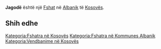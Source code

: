 {{Fshat në Kosovës
 | Emri                = Jagodë
| sqi_N_name = Jagodë
| sqi_N_FULL_NAME_RO = Jagodë
| sqi_N_FULL_NAME_ND_RO = Jagode
| sqi_N_SORT_NAME_RG = JAGODE
| sqi_N_FULL_NAME_RG = Jagodë
| sqi_N_FULL_NAME_ND_RG = Jagode
| sqi_V_name = Shëngjergj
| sqi_V_FULL_NAME_RO = Shëngjergj Shëngjergji
| sqi_V_FULL_NAME_ND_RO = Shengjergj Shengjergji
| sqi_V_SORT_NAME_RG = SHENGJERGJ SHENGJERGJI
| sqi_V_FULL_NAME_RG = Shëngjergj Shëngjergji
| sqi_V_FULL_NAME_ND_RG = Shengjergj Shengjergji
| srp_N_name = Jagoda
| srp_N_FULL_NAME_RO = Jagoda
| srp_N_FULL_NAME_ND_RO = Jagoda
| srp_N_SORT_NAME_RG = JAGODA
| srp_N_FULL_NAME_RG = Jagoda
| srp_N_FULL_NAME_ND_RG = Jagoda
| srp_NS_name = Јагода
| srp_NS_FULL_NAME_RO = Јагода
| srp_NS_FULL_NAME_ND_RO = Јагода
| srp_NS_SORT_NAME_RG = ЈАГОДА
| srp_NS_FULL_NAME_RG = Јагода
| srp_NS_FULL_NAME_ND_RG = Јагода

 | Emri (Rasa dhanore) = 
 | Figura              = 
 | Shteti              = Kosovo
 | Komuna              = Albanik
 | Kodi postar         = 
 | Sipërfaqja          = 

 | Popullsia           = 

 | Regj. i popullsisë  = 
 | Dend. e popullsisë  = 
 | Faqja zyrtare       = 
 <!--- Koordinatat ----> 
 | Gjerësia            = 42.636944
 | Gjatësia            = 20.534167
 | Lartësia            = 
}}
'''Jagodë''' është një [[Fshat]] në [[Albanik]] të [[Kosovës]].

<!-- == Gjeografia == -->
<!-- == Historia == -->
<!-- == Demografia == -->
== Shih edhe ==
{{Komuna Albanik}}
{{Kosovo-Administrata-Cung}}

[[Kategoria:Fshatra në Kosovës]]
[[Kategoria:Fshatra në Kommunes Albanik]]
[[Kategoria:Vendbanime në Kosovës]]